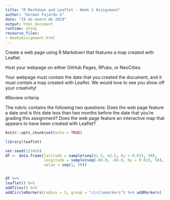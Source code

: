 ---
title: "R Markdown and Leaflet - Week 2 Assignment"
author: "German Fajardo G"
date: "29 de enero de 2019"
output: html_document
runtime: shiny
resource_files:
- Week2Assignment.html
---

Create a web page using R Markdown that features a map created with Leaflet.

Host your webpage on either GitHub Pages, RPubs, or NeoCities.

Your webpage must contain the date that you created the document, and it must contain a map created with Leaflet. We would love to see you show off your creativity!

#Review criteria

The rubric contains the following two questions:
Does the web page feature a date and is this date less than two months before the date that you're grading this assignment?
Does the web page feature an interactive map that appears to have been created with Leaflet?


```{r io, echo=FALSE}
knitr::opts_chunk$set(echo = TRUE)

library(leaflet)

set.seed(123456)
df <- data.frame(latitude = sample(seq(41.5, 42.5, by = 0.01), 50),
                 longitude = sample(seq(-89.0, -88.0, by = 0.01), 50),
                 value = seq(1, 50))


df %>%
leaflet() %>%
addTiles() %>%
addCircleMarkers(radius = 5, group = "circlemarkers") %>% addMarkers( lng=-88.0, lat=42.0, popup="Properties in Chicago")

```
